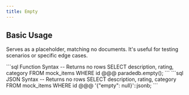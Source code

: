 ```yaml
---
title: Empty
---
```


## Basic Usage

Serves as a placeholder, matching no documents. It's useful for testing scenarios or specific edge cases.

<CodeGroup>
```sql Function Syntax
-- Returns no rows
SELECT description, rating, category
FROM mock_items
WHERE id @@@ paradedb.empty();
```
```sql JSON Syntax
-- Returns no rows
SELECT description, rating, category
FROM mock_items
WHERE id @@@ '{"empty": null}'::jsonb;
```
</CodeGroup>

<div className="mt-8" />

